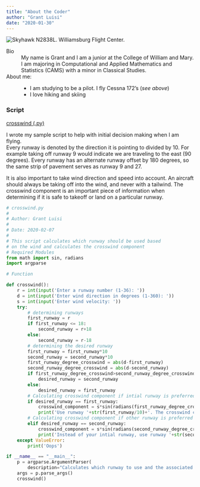 ```yaml
---
title: "About the Coder"
author: "Grant Luisi"
date: "2020-01-30"
---
```


![](https://static.wixstatic.com/media/057dbf_8934bdaa47114405ba4a10619311c98b.jpg/v1/crop/x_0,y_577,w_3144,h_1637/fill/w_511,h_301,al_c,q_80,usm_0.66_1.00_0.01/057dbf_8934bdaa47114405ba4a10619311c98b.webp 'Skyhawk N2838L. Williamsburg Flight Center.')

Bio
:   My name is Grant and I am a junior at the College of William and Mary.
    I am majoring in Computational and Applied Mathematics and Statistics (CAMS) with a minor in Classical Studies.

About me:
:   - I am studying to be a pilot.
      I fly Cessna 172's (*see above*)
    - I love hiking and skiing

### Script
[crosswind (.py)](scripts/crosswind.py)

I wrote my sample script to help with initial decision making when I am flying.  
Every runway is denoted by the direction it is pointing to divided by 10.
For example taking off runway 9 would indicate we are traveling to the east (90 degrees).
Every runway has an alternate runway offset by 180 degrees, so the same strip of pavement serves as runway 9 and 27.

It is also important to take wind direction and speed into account.
An aircraft should always be taking off into the wind, and never with a tailwind.
The crosswind component is an important piece of information when determining if it is safe to takeoff or land on a particular runway.

``` python
# crosswind.py
#
# Author: Grant Luisi
#
# Date: 2020-02-07
#
# This script calculates which runway should be used based
# on the wind and calculates the crosswind component
# Required Modules
from math import sin, radians
import argparse

# Function

def crosswind():
    r = int(input('Enter a runway number (1-36): '))
    d = int(input('Enter wind direction in degrees (1-360): '))
    s = int(input('Enter wind velocity: '))
    try:
        # determining runways
        first_runway = r
        if first_runway <= 18:
            second_runway = r+18
        else:
            second_runway = r-18
        # determining the desired runway
        first_runway = first_runway*10
        second_runway = second_runway*10
        first_runway_degree_crosswind = abs(d-first_runway)
        second_runway_degree_crosswind = abs(d-second_runway)
        if first_runway_degree_crosswind>second_runway_degree_crosswind:
            desired_runway = second_runway
        else:
            desired_runway = first_runway
        # Calculating crosswind component if intial runway is preferred
        if desired_runway == first_runway:
            crosswind_component = s*sin(radians(first_runway_degree_crosswind))
            print('Use runway '+str(first_runway/10)+'. The crosswind component is '+str(crosswind_component))
        # Calculating crosswind component if other runway is preferred
        elif desired_runway == second_runway:
            crosswind_component = s*sin(radians(second_runway_degree_crosswind))
            print('Instead of your intial runway, use runway '+str(second_runway/10)+'. The crosswind_component is '+str(crosswind_component))
    except ValueError:
        print('Oops')

if __name__ == "__main__":
    p = argparse.ArgumentParser(
        description="Calculates which runway to use and the associated crosswind component")
    args = p.parse_args()
    crosswind()
```
